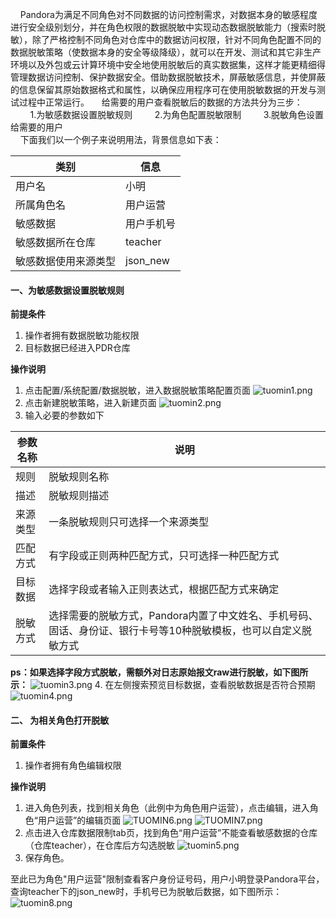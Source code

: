
&nbsp;&nbsp;&nbsp;&nbsp;Pandora为满足不同角色对不同数据的访问控制需求，对数据本身的敏感程度进行安全级别划分，并在角色权限的数据脱敏中实现动态数据脱敏能力（搜索时脱敏），除了严格控制不同角色对仓库中的数据访问权限，针对不同角色配置不同的数据脱敏策略（使数据本身的安全等级降级），就可以在开发、测试和其它非生产环境以及外包或云计算环境中安全地使用脱敏后的真实数据集，这样才能更精细得管理数据访问控制、保护数据安全。借助数据脱敏技术，屏蔽敏感信息，并使屏蔽的信息保留其原始数据格式和属性，以确保应用程序可在使用脱敏数据的开发与测试过程中正常运行。
&nbsp;&nbsp;&nbsp;&nbsp;给需要的用户查看脱敏后的数据的方法共分为三步：
&nbsp;&nbsp;&nbsp;&nbsp;&nbsp;&nbsp;&nbsp;&nbsp;1.为敏感数据设置脱敏规则
&nbsp;&nbsp;&nbsp;&nbsp;&nbsp;&nbsp;&nbsp;&nbsp;2.为角色配置脱敏限制
&nbsp;&nbsp;&nbsp;&nbsp;&nbsp;&nbsp;&nbsp;&nbsp;3.脱敏角色设置给需要的用户     
&nbsp;&nbsp;&nbsp;&nbsp;下面我们以一个例子来说明用法，背景信息如下表：

|类别|信息|
|-|-|
|用户名|小明|
|所属角色名|用户运营|
|敏感数据|用户手机号|
|敏感数据所在仓库|teacher|
|敏感数据使用来源类型|json_new|

#### 一、为敏感数据设置脱敏规则
**前提条件**
1. 操作者拥有数据脱敏功能权限
2. 目标数据已经进入PDR仓库

**操作说明**
1. 点击配置/系统配置/数据脱敏，进入数据脱敏策略配置页面
![tuomin1.png](https://dn-odum9helk.qbox.me/Fs4X4_oqXahHLCAayc2UzoAYfYFw)
2. 点击新建脱敏策略，进入新建页面
![tuomin2.png](https://dn-odum9helk.qbox.me/Fg6rYJ14SNjq5516r6chHKNADmq1)
3. 输入必要的参数如下

|参数名称|说明|
|-|-|
|规则|脱敏规则名称|
|描述|脱敏规则描述|-|
|来源类型|一条脱敏规则只可选择一个来源类型|
|匹配方式|有字段或正则两种匹配方式，只可选择一种匹配方式|
|目标数据|选择字段或者输入正则表达式，根据匹配方式来确定|
|脱敏方式|选择需要的脱敏方式，Pandora内置了中文姓名、手机号码、固话、身份证、银行卡号等10种脱敏模板，也可以自定义脱敏方式|

**ps：如果选择字段方式脱敏，需额外对日志原始报文raw进行脱敏，如下图所示：**
![tuomin3.png](https://dn-odum9helk.qbox.me/Fli3sxSE9FOpoC62HKyhPLRnCuEL)
4. 在左侧搜索预览目标数据，查看脱敏数据是否符合预期
![tuomin4.png](https://dn-odum9helk.qbox.me/FoqDmTDXVLSweyjuO_iRjgtYZhX8)
#### 二、 为相关角色打开脱敏
**前置条件**
1. 操作者拥有角色编辑权限

**操作说明**
1. 进入角色列表，找到相关角色（此例中为角色用户运营），点击编辑，进入角色“用户运营”的编辑页面
![TUOMIN6.png](https://dn-odum9helk.qbox.me/Fp4a19dVsaRiPeVgoXGJGFYeI2l2)
![TUOMIN7.png](https://dn-odum9helk.qbox.me/FiCp4vTdaT3RLCk8f7-hZOjEm6MA)
2. 点击进入仓库数据限制tab页，找到角色“用户运营”不能查看敏感数据的仓库（仓库teacher），在仓库后方勾选脱敏
![tuomin5.png](https://dn-odum9helk.qbox.me/FoPvZ1q3uY_xXS-QQyK1sIpa_JZx)
3. 保存角色。

  至此已为角色"用户运营"限制查看客户身份证号码，用户小明登录Pandora平台，查询teacher下的json_new时，手机号已为脱敏后数据，如下图所示：
![tuomin8.png](https://dn-odum9helk.qbox.me/FpBEZgH2LC9osx1sfKOjz_xKsSJB)